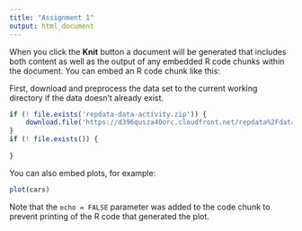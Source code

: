 ```yaml
---
title: "Assignment 1"
output: html_document
---
```


When you click the **Knit** button a document will be generated that includes both content as well as the output of any embedded R code chunks within the document. You can embed an R code chunk like this:

First, download and preprocess the data set to the current working directory if the data doesn't already exist.

```r
if (! file.exists('repdata-data-activity.zip')) {
    download.file('https://d396qusza40orc.cloudfront.net/repdata%2Fdata%2Factivity.zip', './repdata-data-activity.zip')
}
if (! file.exists()) {
    
}
```

You can also embed plots, for example:

```r
plot(cars)
```

Note that the `echo = FALSE` parameter was added to the code chunk to prevent printing of the R code that generated the plot.
